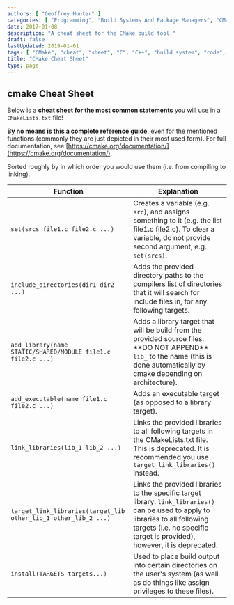 ```yaml
---
authors: [ "Geoffrey Hunter" ]
categories: [ "Programming", "Build Systems And Package Managers", "CMake" ]
date: 2017-01-08
description: "A cheat sheet for the CMake build tool."
draft: false
lastUpdated: 2019-01-01
tags: [ "CMake", "cheat", "sheet", "C", "C++", "build system", "code", "compile", "install" ]
title: "CMake Cheat Sheet"
type: page
---
```



## cmake Cheat Sheet

Below is a **cheat sheet for the most common statements** you will use in a `CMakeLists.txt` file!

**By no means is this a complete reference guide**, even for the mentioned functions (commonly they are just depicted in their most used form). For full documentation, see [https://cmake.org/documentation/](https://cmake.org/documentation/).

Sorted roughly by in which order you would use them (i.e. from compiling to linking).

<table>
  <thead>
    <tr>
      <th>Function</th>
      <th>Explanation</th>
    </tr>
  </thead>
  <tbody>
    <tr>
      <td><code>set(srcs file1.c file2.c ...)</code></td>
      <td>Creates a variable (e.g. <code>src</code>), and assigns something to it (e.g. the list file1.c file2.c). To clear a variable, do not provide second argument, e.g. <code>set(srcs)</code>.</td>
    </tr>
    <tr>
      <td><code>include_directories(dir1 dir2 ...)</code></td>
      <td>Adds the provided directory paths to the compilers list of directories that it will search for include files in, for any following targets.</td>
    </tr>
    <tr>
      <td><code>add_library(name STATIC/SHARED/MODULE file1.c file2.c ...)</code></td>
      <td>Adds a library target that will be build from the provided source files. **DO NOT APPEND** <code>lib_</code> to the name (this is done automatically by cmake depending on architecture).</td>
    </tr>
    <tr>
      <td><code>add_executable(name file1.c file2.c ...)</code></td>
      <td>Adds an executable target (as opposed to a library target).</td>
    </tr>
    <tr>
      <td><code>link_libraries(lib_1 lib_2 ...)</code></td>
      <td>Links the provided libraries to all following targets in the CMakeLists.txt file. This is deprecated. It is recommended you use <code>target_link_libraries()</code> instead.</td>
    </tr>
    <tr>
      <td><code>target_link_libraries(target_lib other_lib_1 other_lib_2 ...)</code></td>
      <td>Links the provided libraries to the specific target library. <code>link_libraries()</code> can be used to apply to libraries to all following targets (i.e. no specific target is provided), however, it is deprecated.</td>
    </tr>
    <tr>
      <td><code>install(TARGETS targets...)</code></td>
      <td>Used to place build output into certain directories on the user's system (as well as do things like assign privileges to these files).</td>
    </tr>
  </tbody>
</table>
